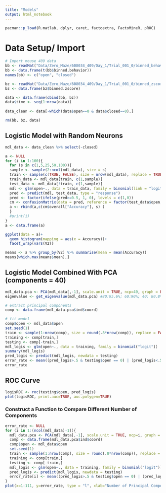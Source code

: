 ```yaml
---
title: "Models"
output: html_notebook
---
```

```r
pacman::p_load(R.matlab, dplyr, caret, factoextra, FactoMineR, pROC)
```

# Data Setup/ Import
```r
# Import mouse 409 data
bb <- readMat("Data/Zero_Maze/608034_409/Day_1/Trial_001_0/binned_behavior.mat")
bb <- data.frame(t(bb$binned.behavior))
names(bb) <- c("open", "closed")

bz <- readMat("Data/Zero_Maze/608034_409/Day_1/Trial_001_0/binned_zscore.mat")
bz <- data.frame(bz$binned.zscore)

data <- data.frame(cbind(bb, bz))
data$time <- seq(1:nrow(data))
  
data_clean <- data[-which(data$open==0 & data$closed==0),]

rm(bb, bz, data)
```

## Logistic Model with Random Neurons
```r

mdl_data <- data_clean %>% select(-closed)

a <- NULL
for (i in 1:100){
  for (s in c(1,5,25,50,100)){
  sample <- sample(2:ncol(mdl_data), size = s)
  train <- sample(c(TRUE, FALSE), size = nrow(mdl_data), replace = TRUE)
  train_data <- mdl_data[train, c(1,sample)]
  test_data <- mdl_data[!train, c(1,sample)]
  mdl <- glm(open~., data = train_data, family = binomial(link = "logit"))
  pred <- predict(mdl, test_data, type = "response") 
  pred <- factor(ifelse(pred>=0.5, 1, 0), levels = c(1,0))
  cm <- confusionMatrix(data = pred, reference = factor(test_data$open, levels = c(1,0)))
  a <- rbind(a,c(cm$overall["Accuracy"], s) )
  }
  #print(i)
}
a <- data.frame(a)

ggplot(data = a)+
  geom_histogram(mapping = aes(x = Accuracy))+
  facet_wrap(vars(V2))

means <- a %>% group_by(V2) %>% summarise(mean = mean(Accuracy)) 
means[which.max(means$mean),]
```

## Logistic Model Combined With PCA (components = 40)
```r
mdl_data.pca <- PCA(mdl_data[,-1], scale.unit = TRUE, ncp=40, graph = FALSE) #set graph=TRUE can see the arrow plot
eigenvalue <- get_eigenvalue(mdl_data.pca) #80:95.6%; 60:90%; 40: 80.8%

# extract principal components
comp <- data.frame(mdl_data.pca$ind$coord)

# fit model
comp$open <- mdl_data$open
set.seed(1)
train <- sample(1:nrow(comp), size = round(.8*nrow(comp)), replace = FALSE)
training <- comp[train,]
testing <- comp[-train,]
mdl_logis <- glm(open~., data = training, family = binomial("logit"))
summary(mdl_logis)
pred_logis <- predict(mdl_logis, newdata = testing)
error_rate <- mean((pred_logis>.5 & testing$open == 0) | (pred_logis<.5 & testing$open == 1))
error_rate
```

## ROC Curve
```r
logisROC <- roc(testing$open, pred_logis)
plot(logisROC, print.auc=TRUE, auc.polygen=TRUE)
```

### Construct a Function to Compare Different Number of Components
```r
error_rate <- NULL
for (i in 1:(ncol(mdl_data)-1)){
  mdl_data.pca <- PCA(mdl_data[,-1], scale.unit = TRUE, ncp=i, graph = FALSE)
  comp <- data.frame(mdl_data.pca$ind$coord)
  comp$open <- mdl_data$open
  set.seed(1)
  train <- sample(1:nrow(comp), size = round(.8*nrow(comp)), replace = FALSE)
  training <- comp[train,]
  testing <- comp[-train,]
  mdl_logis <- glm(open~., data = training, family = binomial("logit"))
  pred_logis <- predict(mdl_logis, newdata = testing)
  error_rate[i] <- mean((pred_logis>.5 & testing$open == 0) | (pred_logis<.5 & testing$open == 1))
}
plot(x=1:111, y=error_rate, type = "l", xlab="Number of Principal Components", col="blue")
```

